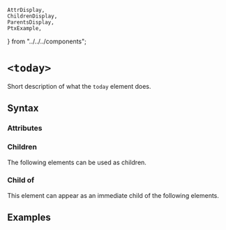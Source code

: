     AttrDisplay,
    ChildrenDisplay,
    ParentsDisplay,
    PtxExample,
} from "../../../components";

# `<today>`

Short description of what the `today` element does.

## Syntax

### Attributes

<AttrDisplay name="today" />

### Children

The following elements can be used as children.

<ChildrenDisplay name="today" />

### Child of

This element can appear as an immediate child of the following elements.

<ParentsDisplay name="today" />

## Examples

    